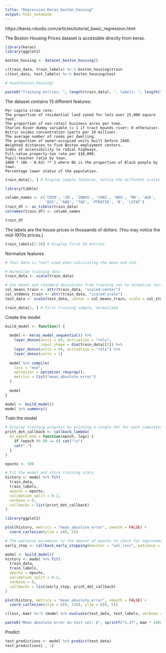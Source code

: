 ---
title: "Regression_Keras_boston_housing"
output: html_notebook
---

https://keras.rstudio.com/articles/tutorial_basic_regression.html

The Boston Housing Prices dataset is accessible directly from keras.
```{r}
library(keras)
library(ggplot2)
```

```{r}
boston_housing <- dataset_boston_housing()

c(train_data, train_labels) %<-% boston_housing$train
c(test_data, test_labels) %<-% boston_housing$test
```
```{r}
# head(boston_housing)
```

```{r}
paste0("Training entries: ", length(train_data), ", labels: ", length(train_labels))
```
The dataset contains 13 different features:

    Per capita crime rate.
    The proportion of residential land zoned for lots over 25,000 square feet.
    The proportion of non-retail business acres per town.
    Charles River dummy variable (= 1 if tract bounds river; 0 otherwise).
    Nitric oxides concentration (parts per 10 million).
    The average number of rooms per dwelling.
    The proportion of owner-occupied units built before 1940.
    Weighted distances to five Boston employment centers.
    Index of accessibility to radial highways.
    Full-value property-tax rate per $10,000.
    Pupil-teacher ratio by town.
    1000 * (Bk - 0.63) ** 2 where Bk is the proportion of Black people by town.
    Percentage lower status of the population.

```{r}
train_data[1, ] # Display sample features, notice the different scales
```
```{r}
library(tibble)

column_names <- c('CRIM', 'ZN', 'INDUS', 'CHAS', 'NOX', 'RM', 'AGE', 
                  'DIS', 'RAD', 'TAX', 'PTRATIO', 'B', 'LSTAT')
train_df <- as_tibble(train_data)
colnames(train_df) <- column_names

train_df
```
The labels are the house prices in thousands of dollars. (You may notice the mid-1970s prices.)
```{r}
train_labels[1:10] # Display first 10 entries
```
Normalize features
```{r}
# Test data is *not* used when calculating the mean and std.

# Normalize training data
train_data <- scale(train_data) 

# Use means and standard deviations from training set to normalize test set
col_means_train <- attr(train_data, "scaled:center") 
col_stddevs_train <- attr(train_data, "scaled:scale")
test_data <- scale(test_data, center = col_means_train, scale = col_stddevs_train)

train_data[1, ] # First training sample, normalized
```
Create the model
```{r}
build_model <- function() {
  
  model <- keras_model_sequential() %>%
    layer_dense(units = 64, activation = "relu",
                input_shape = dim(train_data)[2]) %>%
    layer_dense(units = 64, activation = "relu") %>%
    layer_dense(units = 1)
  
  model %>% compile(
    loss = "mse",
    optimizer = optimizer_rmsprop(),
    metrics = list("mean_absolute_error")
  )
  
  model
}

model <- build_model()
model %>% summary()
```
Train the model
```{r}
# Display training progress by printing a single dot for each completed epoch.
print_dot_callback <- callback_lambda(
  on_epoch_end = function(epoch, logs) {
    if (epoch %% 80 == 0) cat("\n")
    cat(".")
  }
)    

epochs <- 500

# Fit the model and store training stats
history <- model %>% fit(
  train_data,
  train_labels,
  epochs = epochs,
  validation_split = 0.2,
  verbose = 0,
  callbacks = list(print_dot_callback)
)
```
```{r}
library(ggplot2)

plot(history, metrics = "mean_absolute_error", smooth = FALSE) +
  coord_cartesian(ylim = c(0, 5))
```
```{r}
# The patience parameter is the amount of epochs to check for improvement.
early_stop <- callback_early_stopping(monitor = "val_loss", patience = 20)

model <- build_model()
history <- model %>% fit(
  train_data,
  train_labels,
  epochs = epochs,
  validation_split = 0.2,
  verbose = 0,
  callbacks = list(early_stop, print_dot_callback)
)

plot(history, metrics = "mean_absolute_error", smooth = FALSE) +
  coord_cartesian(xlim = c(0, 150), ylim = c(0, 5))
```
```{r}
c(loss, mae) %<-% (model %>% evaluate(test_data, test_labels, verbose = 0))

paste0("Mean absolute error on test set: $", sprintf("%.2f", mae * 1000))
```
Predict
```{r}
test_predictions <- model %>% predict(test_data)
test_predictions[ , 1]
```

